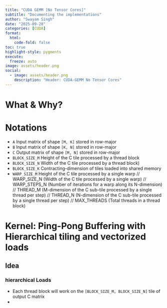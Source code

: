 ```yaml
---
title: "CUDA GEMM [No Tensor Cores]"
subtitle: "Documenting the implementations"
author: "Swayam Singh"
date: "2025-09-28"
categories: [CUDA]
format:
  html:
    code-fold: false
toc: true
highlight-style: pygments
execute:
  freeze: auto
image: assets/header.png
social:
  - image: assets/header.png
    description: "Header: CUDA-GEMM No Tensor Cores"
---
```

# What & Why?
# Notations
- `A` Input matrix of shape `[M, K]` stored in row-major
- `B` Input matrix of shape `[K, N]` stored in row-major
- `C` Output matrix of shape `[M, N]` stored in row-major
- `BLOCK_SIZE_M` Height of the C tile processed by a thread block
- `BLOCK_SIZE_N` Width of the C tile processed by a thread block)
- `BLOCK_SIZE_K` Contracting-dimension of tiles loaded into shared memory
- `WARP_SIZE_M` Height of the C tile processed by a single warp
  // WARP_SIZE_N        (Width of the C tile processed by a single warp)
  // WARP_STEPS_N       (Number of iterations for a warp along its N-dimension)
  // THREAD_M           (M-dimension of the C sub-tile processed by a single thread per step)
  // THREAD_N           (N-dimension of the C sub-tile processed by a single thread per step)
  // MAX_THREADS        (Total threads in a thread block)

# Kernel: Ping-Pong Buffering with Hierarchical tiling and vectorized loads

## Idea
### hierarchical Loads
- Each thread block will work on the `[BLOCK_SIZE_M, BLOCK_SIZE_N]` tile of output C matrix
- 


